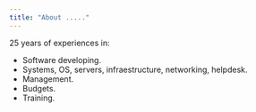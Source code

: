 ```yaml
---
title: "About ....."
---
```


25 years of experiences in:

- Software developing.
- Systems, OS, servers, infraestructure, networking, helpdesk.
- Management.
- Budgets.
- Training.



